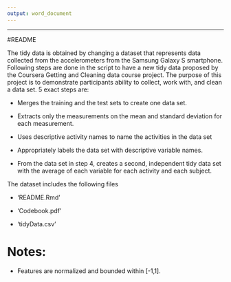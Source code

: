 ```yaml
---
output: word_document
---
```

---
#README


The tidy data is obtained by changing a dataset that represents data collected from the accelerometers from the Samsung Galaxy S smartphone.
Following steps are done in the script to have a new tidy data proposed by the Coursera Getting and Cleaning data course project.
The purpose of this project is to demonstrate participants ability to collect, work with, and clean a data set.
5 exact steps are:

- Merges the training and the test sets to create one data set. \n

- Extracts only the measurements on the mean and standard deviation for      each measurement.

- Uses descriptive activity names to name the activities in the data set

- Appropriately labels the data set with descriptive variable names.

- From the data set in step 4, creates a second, independent tidy data set   with the average of each variable for each activity and each subject.

The dataset includes the following files

- 'README.Rmd'

- 'Codebook.pdf'

- 'tidyData.csv'



Notes: 
======
- Features are normalized and bounded within [-1,1].
